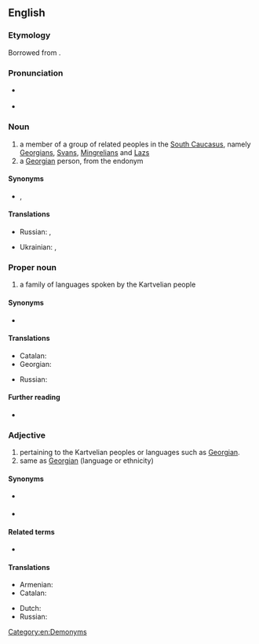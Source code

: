 ==English==

===Etymology===
Borrowed from {{bor|en|ka|ქართველი}}{{suffix|en||ian}}.

===Pronunciation===
* {{a|US}} {{IPA|en|/kɑɹtˈvɛliən/|/kɑɹtˈviːliən/}}
* {{a|UK}} {{IPA|en|/kɑːtˈviːliən/|/kɑːtˈvɛliən/}}

===Noun===
{{wikipedia}}
{{en-noun}}

# a member of a group of related peoples in the [[South Caucasus]], namely [[Georgian]]s, [[Svan]]s, [[Mingrelian]]s and [[Laz]]s
# a [[Georgian]] person, from the endonym {{m|ka|ქართველი}}

====Synonyms====
* {{sense|member of a people}} {{l|en|Kartvel}}, {{l|en|South Caucasian}}

====Translations====
{{trans-top|member of a group of related peoples in the South Caucasus}}
* Russian: {{t+|ru|картвел|m}}, {{t+|ru|картвелка|f}}
{{trans-mid}}
* Ukrainian: {{t|uk|картве́л|m}}, {{t|uk|картве́лка|f}}
{{trans-bottom}}

{{trans-see|Georgian}}

===Proper noun===
{{en-proper noun}}

# a family of languages spoken by the Kartvelian people

====Synonyms====
* {{l|en|South Caucasian}}

====Translations====
{{trans-top|family of languages}}
* Catalan: {{t|ca|kartvelià|m}}
* Georgian: {{t|ka|ქართველური ენები|sc=Geor}}
{{trans-mid}}
* Russian: {{t+|ru|картвельский|m}} {{qualifier|язы́к}}
{{trans-bottom}}

{{trans-see|Georgian}}

====Further reading====
* {{ISO 639|ref=1|5=ccs}}

===Adjective===
{{en-adj|-}}

# pertaining to the Kartvelian peoples or languages such as [[Georgian]].
# same as [[Georgian]] (language or ethnicity)

====Synonyms====
* {{l|en|South Caucasian}} {{gloss|related to South Caucasus}}
* {{l|en|Georgian}} {{gloss|related to Georgia (country), its language or people}}

====Related terms====
* {{l|en|Kartvelology}}

====Translations====
{{trans-top|pertaining to the Kartvelian languages}}
* Armenian: {{t+|hy|քարթվելական}}
* Catalan: {{t|ca|kartvelià}}
{{trans-mid}}
* Dutch: {{t|nl|Kartveels}}
* Russian: {{t+|ru|картвельский}}
{{trans-bottom}}

{{trans-see|Georgian}}

{{topics|en|Language families}}

[[Category:en:Demonyms]]